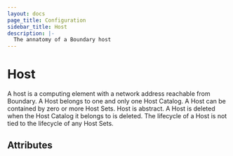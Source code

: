 ```yaml
---
layout: docs
page_title: Configuration
sidebar_title: Host
description: |-
  The annatomy of a Boundary host
---
```


# Host

A host is a computing element with a network address reachable from Boundary. A Host belongs to one and only one Host Catalog. A Host can be contained by zero or more Host Sets. Host is abstract. A Host is deleted when the Host Catalog it belongs to is deleted. The lifecycle of a Host is not tied to the lifecycle of any Host Sets.

## Attributes
